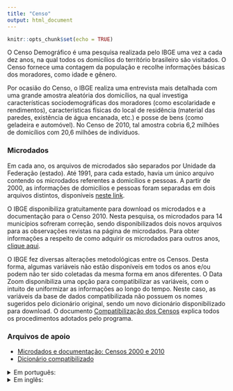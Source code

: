 ```yaml
---
title: "Censo"
output: html_document
---
```


```r
knitr::opts_chunk$set(echo = TRUE)
```

O Censo Demográfico é uma pesquisa realizada pelo IBGE uma vez a cada dez anos, na qual todos os domicílios do território brasileiro são visitados. O Censo fornece uma contagem da população e recolhe informações básicas dos moradores, como idade e gênero.

Por ocasião do Censo, o IBGE realiza uma entrevista mais detalhada com uma grande amostra aleatória dos domicílios, na qual investiga características sociodemográficas dos moradores (como escolaridade e rendimentos), características físicas do local de residência (material das paredes, existência de água encanada, etc.) e posse de bens (como geladeira e automóvel). No Censo de 2010, tal amostra cobria 6,2 milhões de domicílios com 20,6 milhões de indivíduos.

### Microdados

Em cada ano, os arquivos de microdados são separados por Unidade da Federação (estado). Até 1991, para cada estado, havia um único arquivo contendo os microdados referentes a domicílios e pessoas. A partir de 2000, as informações de domicílios e pessoas foram separadas em dois arquivos distintos, disponíveis [neste link](https://www.ibge.gov.br/estatisticas/sociais/saude/22827-censo-demografico-2022.html?=&t=microdados).

O IBGE disponibiliza gratuitamente para download os microdados e a documentação para o Censo 2010. Nesta pesquisa, os microdados para 14 municípios sofreram correção, sendo disponibilizados dois novos arquivos para as observações revistas na página de microdados. Para obter informações a respeito de como adquirir os microdados para outros anos, [clique aqui](https://loja.ibge.gov.br/catalogsearch/result/?q=censo).

O IBGE fez diversas alterações metodológicas entre os Censos. Desta forma, algumas variáveis não estão disponíveis em todos os anos e/ou podem não ter sido coletadas da mesma forma em anos diferentes. O Data Zoom disponibiliza uma opção para compatibilizar as variáveis, com o intuito de uniformizar as informações ao longo do tempo. Neste caso, as variáveis da base de dados compatibilizada não possuem os nomes sugeridos pelo dicionário original, sendo um novo dicionário disponibilizado para download. O documento [Compatibilização dos Censos](https://raw.githubusercontent.com/datazoompuc/datazoom_social_stata/master/docs/Censo/compatibilizacao.pdf) explica todos os procedimentos adotados pelo programa.

### Arquivos de apoio

  - [Microdados e documentação: Censos 2000 e 2010](https://www.ibge.gov.br/estatisticas/sociais/saude/22827-censo-demografico-2022.html?=&t=microdados)
  - [Dicionário compatibilizado](https://raw.githubusercontent.com/datazoompuc/datazoom_social_stata/master/docs/Censo/dicionario_compatibilizado.xlsx)  

<details>
<summary> Em português: </summary>

  - [Compatibilização dos Censos](https://raw.githubusercontent.com/datazoompuc/datazoom_social_stata/master/docs/Censo/compatibilizacao.pdf)
  - [Dicionário Censo 1970](https://raw.githubusercontent.com/datazoompuc/datazoom_social_stata/master/docs/Censo/dicionario_1970.pdf)
  - [Dicionário Censo 1980](https://raw.githubusercontent.com/datazoompuc/datazoom_social_stata/master/docs/Censo/dicionario_1980.xlsx)
  - [Dicionário Censo 1991](https://raw.githubusercontent.com/datazoompuc/datazoom_social_stata/master/docs/Censo/dicionario_1991.pdf)
  
</details>

<details>
<summary> Em inglês: </summary>

  - [Compatibilização dos Censos](https://raw.githubusercontent.com/datazoompuc/datazoom_social_stata/master/docs/Censo/compatibilizacao_en.pdf)
  - [Dicionário Censo 1970](https://raw.githubusercontent.com/datazoompuc/datazoom_social_stata/master/docs/Censo/dicionario_1970_en.pdf)
  - [Dicionário Censo 1980](https://raw.githubusercontent.com/datazoompuc/datazoom_social_stata/master/docs/Censo/dicionario_1980_en.pdf)
  - [Dicionário Censo 1991](https://raw.githubusercontent.com/datazoompuc/datazoom_social_stata/master/docs/Censo/dicionario_1991_en.pdf)
  - [Dicionário Censo 2000](https://raw.githubusercontent.com/datazoompuc/datazoom_social_stata/master/docs/Censo/dicionario_2000_en.xlsx)
  - [Dicionário Censo 2010](https://raw.githubusercontent.com/datazoompuc/datazoom_social_stata/master/docs/Censo/dicionario_2010_en.xls)  
  
</details>